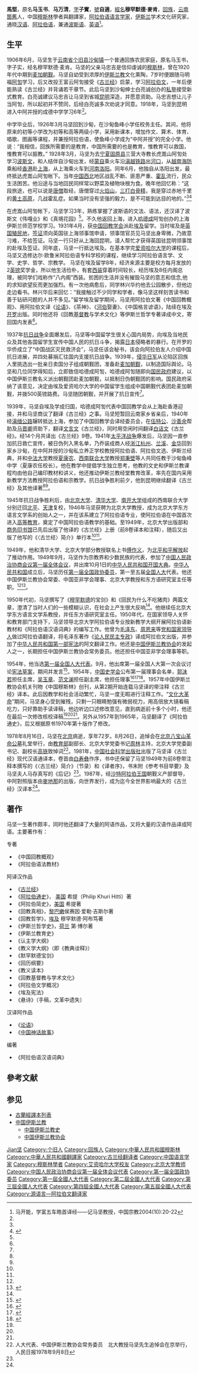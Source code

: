 {{otheruses}}
{{Infobox Writer
| name        = 马坚
| image       = 馬堅.jpg
| imagesize   = 
| caption     = 
| pseudonym   = 
| birth_date  = {{Birth date|1906|6|6|mf=y}}
| birth_place = {{QING}}[[云南省|云南省]][[个旧市|箇舊县]]
| death_date  = {{Death date and age|1978|8|16|1906|6|6|mf=y}}
| death_place = {{PRC}}[[北京市|北京市]]
| occupation  = [[作家|作家]]、[[翻译家|翻译家]]
| nationality = 
| period      = 1930年代起
| genre       = 
| subject     = 
| movement    = 
| notableworks = 《[[古兰经|古兰经]]》汉译本<br />《[[阿拉伯通史|阿拉伯通史]]》汉译本
| spouse      =
| partner     =
| children    = 
| relations   =
| influences  = 
| influenced  = 
| signature   = 
| website     = 
| footnotes   = 
}}
{{中国伊斯兰教|collapsed=1}}

'''馬堅'''{{BD|1906年|6月6日|1978年|8月16日|catIdx=Ma马}}，原名'''马玉书'''、'''马万清'''，[[表字|字]]'''子實'''，[[號|號]]'''自適'''，[[經名|經名]]'''穆罕默德·麥肯'''，[[回族|回族]]，[[云南|云南]][[箇舊|箇舊]]人，中国[[穆斯林|穆斯林]]學者與翻譯家，[[阿拉伯语|阿拉伯语]][[语言学家|语言学家]]，[[伊斯兰|伊斯兰]]学术文化研究家，通晓[[汉语|汉语]]、[[阿拉伯语|阿拉伯语]]，兼通[[波斯语|波斯语]]、[[英语|英语]]<ref name=zgzj>马开能，学富五车皓首译经——记马坚教授，中国宗教2004(10):20-22</ref>。

== 生平 ==
1906年6月，马坚生于[[云南省|云南省]][[个旧市|个旧县]][[沙甸镇|沙甸镇]]一个普通回族农民家庭，原名马玉书，字子实，经名穆罕默德·麦肯。马坚的父亲马忠吉是信仰虔诚的[[穆斯林|穆斯林]]，曾在1920年代中期到[[麦加朝觐|麦加朝觐]]。马坚自幼受到浓厚的[[伊斯兰教|伊斯兰教]]文化熏陶，7岁时便跟随马明福[[阿訇|阿訇]]学习，后又改投王富云阿訇接受《[[古兰经|古兰经]]》启蒙，学习[[阿拉伯文|阿拉伯文]]，一年后便能熟读《古兰经》并背诵若干章节。此后马坚到沙甸绅士白亮诚创办的[[私塾|私塾]]接受新式教育。白亮诚建议马忠吉让马坚到省城[[昆明|昆明]]深造，并愿意资助。马忠吉想让儿子当阿訇，所以起初并不赞同，后经白亮诚多次劝说才同意。1918年，马坚到昆明进入中阿并授的成德中学学习6年<ref name=zgzj/>。

中学毕业后，1926年3月马坚回到沙甸，在沙甸鱼峰小学任校务主任。其间，他将原来的初等小学改为初等和高等两级小学，采用新课本，增加作文、算术、体育、唱歌、图画等课程，并兼授阿拉伯语，使鱼峰小学成为“中阿并授”的完全小学。他说：“我相信，回族所需要的是教育，中国所需要的也是教育，惟教育可以救国，惟教育可以振教。” 1928年3月，马坚为去[[宁夏|宁夏]][[固原县|固原县]]三营大寺教长虎嵩山阿訇处学习[[波斯文|波斯文]]，和人结伴自沙甸出发，经[[蒙自|蒙自]]乘火车沿[[滇越铁路|滇越铁路]]出[[河口瑶族自治县|河口]]，从[[越南|越南]][[海防市|海防]]乘船经[[香港|香港]]赴[[上海|上海]]，从上海乘火车到[[河南|河南]][[洛阳|洛阳]]。同年6月，他独自从洛阳出发，最终抵达虎嵩山阿訇帐下。当年[[中国西北|中国西北]]地区战乱不断、匪患严重、[[霍乱|霍乱]]流行，民众生活困苦。他沿途与当地回民同样常以野菜及植物块根为食。晚年他回忆称：“这段旅途，也可以说是[[唐僧|唐僧]]取经，唐僧穿过[[火焰山|火焰山]]，[[三打白骨精|三打白骨精]]，我是穿过赤地千里的[[黄土高原|黄土高原]]，几战霍乱症。如果当时没有坚强的毅力，是不可能到达目的地的。”<ref name=zgzj/><ref name=bkdd>{{Cite web |url = http://cpc.people.com.cn/GB/165240/166721/10012718.html |title = 马坚：一位不可多得的学者 |author =  |date = 2009-09-08 |publisher = 中国共产党新闻网 |language =  |accessdate =  |quote =  |archive-date = 2021-01-16 |archive-url = https://web.archive.org/web/20210116003854/http://cpc.people.com.cn/GB/165240/166721/10012718.html |dead-url = no }}</ref>

在虎嵩山阿訇帐下，马坚学习3年，熟练掌握了波斯语的文法、语法，还汉译了波斯文《伟嘎业》和《真境花园》<ref name=zgzj/>。不久他返回上海，进入[[哈德成|哈德成]]阿訇创办的上海伊斯兰师范学校学习。1931年4月，获[[中国回教学会|中国回教学会]]派赴[[埃及|埃及]]留学。当时埃及是[[英国|英国]][[殖民地|殖民地]]，[[签证|签证]]须向英国驻上海领事馆申请，领事馆官员见马坚出身卑微，乃故意刁难，不给签证。马坚一行只好从上海回昆明，请人帮忙才获得英国驻昆明领事馆的赴埃及签证。同年底，马坚一行抵达埃及。在基本学完[[爱资哈尔大学|爱资哈尔大学]]的课程后，马坚又选修达尔·欧鲁米阿拉伯语专科学校的课程，继续学习阿拉伯语言学、文学、史学、哲学、宗教学。 马坚在埃及留学8年，经济来源主要是校方每月发放的2[[英镑|英镑]]奖学金，所以他生活俭朴，有套[[西装|西装]]穿着时间较长，经历埃及8任内阁总理，被同学们戏称作“八内阁”西装。贫困的生活并没有摧毁马坚的意志和信念,他的求知欲望反而更加强烈。有一次他病愈后，同学林兴华约他去公园散步，但他边走边看书。林兴华后来回忆：“我接触过不少同学和学者，像马坚这样刻苦读书和善于钻研问题的人并不多见。”留学埃及留学期间，马坚用阿拉伯文著《中国回教概观》、用阿拉伯文译《[[论语|论语]]》、《茶神》、《[[河伯|河伯]]娶妻》、《中国格言谚语》，陆续在埃及[[开罗|开罗]]出版。同时他还将《回教[[基督教|基督教]]与学术文化》等伊斯兰哲学专著译成中文，寄回国内发表<ref name=zgzj/>。

1937年[[抗日战争|抗日战争]]全面爆发后，马坚等中国留学生很关心国内局势，向埃及当地民众及其他各国留学生宣传中国人民的抗日斗争，揭露[[日本|日本]]侵略者的暴行。在开罗的华侨成立了“中国战区灾民救济会”，马坚任该会秘书，该会向阿拉伯友人介绍中国抗日进展，并四处募捐汇往国内支援抗日战争。1939年，[[侵华日军|侵华日军]]从沦陷区回族人里挑选出一批亲日卖国分子组成朝觐团，准备赴[[麦加|麦加]][[朝觐|朝觐]]，以制造国际舆论。马坚和几位同学得知后，立即致信哈德成阿訇，哈德成阿訇随即向[[国民政府|国民政府]]建议，以中国伊斯兰教名义派出朝觐团赴麦加朝觐，以抵制日伪朝觐团的影响。国民政府采纳了该意见，决定由埃及爱资哈尔大学的中国留学生组成中国朝觐代表团赴麦加朝觐，并拨500英镑路费。马坚随团朝觐，并开展了抗日宣传<ref name=zgzj/>。

1939年，马坚自埃及学成归国，哈德成阿訇代表中国回教学会从上海赴香港迎接，并和马坚商议了翻译《古兰经》之事。马坚短暂回云南家乡省亲后，1940年经[[滇缅公路|滇缅公路]]辗转抵达上海，参加了中国回教学会译经委员会，在[[伍特公|伍特公]]、[[沙善余|沙善余]]帮助及[[马晋卿|马晋卿]]资助下，翻译[[文言文|文言文]]《古兰经》，同时用空闲时间翻译[[白话文|白话文]]《古兰经》。经14个月共译出《古兰经》9卷。1941年[[太平洋战争|太平洋战争]]爆发后，马坚因一直参加抗日救亡宣传，被日伪列入黑名单，乃乔装成商人经[[浙江|浙江]][[杭州|杭州]]、[[兰溪|兰溪]]、[[金华|金华]]回到家乡沙甸，在中阿并授的沙甸私立养正学校教授阿拉伯语、阿拉伯文选、伊斯兰经典，并和[[中法大学|中法大学]]教授[[夏康农|夏康农]]、[[西南联合大学|西南联合大学]]教授[[郑秉壁|郑秉壁]]等人共同任教于沙甸鱼峰中学（夏康农任校长）。他在教学中提倡学生独立思考，他教的文史和伊斯兰教课程均由他自己编印教材和讲义，他还推动伊斯兰教经堂教育改革，率先在国内采用新教学方法教授阿拉伯语和宗教学。抗日战争胜利前夕，他到昆明继续翻译《古兰经》及其他译著<ref name=zgzj/><ref name=bkdd/>。

1945年抗日战争胜利后，由[[北京大学|北京大学]]、[[清华大学|清华大学]]、[[南开大学|南开大学]]组成的西南联合大学分别迁回[[北平|北平]]、[[天津|天津]]复校，1946年马坚获聘为北京大学教授，成为北京大学东方语言文学系的创始人之一，并在该系建立了阿拉伯语专业，使阿拉伯语在中国首次进入[[高等教育|高等教育]]，奠定了中国阿拉伯语教学的基础。至1949年，北京大学出版部和[[商务印书馆|商务印书馆]]已先后出版了他译的《古兰经》上册（前8卷译本和注释），随后又出版了他写的《〈古兰经〉简介》单行本<ref name=zgzj/><ref name=bkdd/>。

1949年，他和清华大学、北京大学部分教授联名上书[[傅作义|傅作义]]，为[[北平和平解放|北平和平解放]]起了推动作用。1949年9月，马坚作为宗教界和少数民族的代表，参加了[[中国人民政治协商会议第一届全体会议|中国人民政治协商会议第一届全体会议]]，并出席10月1日的[[中华人民共和国开国大典|中华人民共和国开国大典]]。[[中华人民共和国|中华人民共和国]]成立后，马坚历任[[第一届全国政协委员|第一届全国政协委员]]，第一至五届[[全国人大|全国人大]]代表。他还中国伊斯兰教协会常委、中国亚非学会理事、北京大学教授和东方语研究室主任等职。<ref name=bkdd/><ref name=sohu>{{Cite web|url = http://www.sohu.com/a/215230584_142697|title = 中国现代伊斯兰学者—马坚|author = |date = 2018-01-07|publisher = 搜狐|language = |accessdate = |quote = |archive-url = https://web.archive.org/web/20180313154009/http://www.sohu.com/a/215230584_142697|archive-date = 2018-03-13|dead-url = yes}}</ref>。

1950年代初，马坚撰写了《[[穆罕默德|穆罕默德]]的宝剑》和《回民为什么不吃猪肉》两篇文章，澄清了当时人们的一些模糊认识，在社会上产生很大反响<ref name=bkdd/>。他继续任北京大学东方语言文学系教授，并任东方语研究室主任。1950年代，在国家领导人关怀和教育部门支持下，马坚领导北京大学阿拉伯语专业按新教学大纲开展阿拉伯语新教材和《阿拉伯语汉语词典》的编写工作。他曾为[[毛泽东|毛泽东]]、[[周恩来|周恩来]]等[[党和国家领导人|党和国家领导人]]做过阿拉伯语翻译，将毛泽东著作《[[论人民民主专政|论人民民主专政]]》译成阿拉伯文出版，并参加了[[五四宪法|中华人民共和国第一部宪法]]的阿文翻译工作。他还是[[中国伊斯兰教协会|中国伊斯兰教协会]]的发起人之一，长期担任中国伊斯兰教协会常务委员。他还担任中国亚非学会理事等职。

1954年，他当选[[第一届全国人大代表|第一届全国人大代表]]。9月，他出席第一届全国人大第一次会议讨论[[中华人民共和国宪法_(1954年)|宪法草案]]，期间并发言<ref>{{Cite book|title=人民代表大会制度创建史|last=[[张希坡|张希坡]]著|publisher=北京：[[中共党史出版社|中共党史出版社]]|year=2009.08|isbn=978-7-5098-0341-7|pages=657}}</ref>。1954年，[[中国史学会|中国史学会]]公布第一届理事会名单，[[郭沫若|郭沫若]]担任主席，[[吴玉章|吴玉章]]、[[范文澜|范文澜]]担任副主席，他担任理事<ref>{{Cite book|title=观点 历史2004|last=[[钱蓉|钱蓉]]主编|publisher=福州：[[福建人民出版社|福建人民出版社]]|year=2005.06|isbn=7-211-05020-9|pages=6}}</ref><ref>{{Cite book|title=邵循正先生百年诞辰纪念文集 续编|last=[[戴学稷|戴学稷]]，徐如编|year=2009.11|pages=301}}</ref><ref>{{Cite book|title=1955人民手册|last=[[张蓬舟|张蓬舟]]，[[张仪郑|张仪郑]]编辑|publisher=大公报社|year=1955.01|pages=417}}</ref>。1957年中国伊斯兰教协会机关刊物《中国穆斯林》创刊，从第2期开始连载马坚译的带注释《古兰经》译本。此后因教学和社会活动繁忙，马坚一度无暇进行注释工作。“[[文化大革命|文化大革命]]”期间，马坚身心受到摧残，只剩一只眼睛勉强有微弱视力，用高倍放大镜看稿吃力，只好靠助手读译稿，他边听边口述修改意见，直到病逝前十多个小时，他还在最后一次修改核校译稿<ref name=zgzj/><ref name=bkdd/><ref name=sohu/>。另外从1957年到1965年，马坚翻译了《阿拉伯通史》，后又根据原书1970年第十版作了修改。

1978年8月16日，马坚在[[北京|北京]]病逝，享年72岁。8月26日，追悼会在[[北京八宝山革命公墓|北京八宝山革命公墓]]礼堂举行，由[[中华人民共和国教育部|教育部]]副部长、北京大学党委书记[[周林|周林]]主持，北京大学党委副书记、副校长[[高铁|高铁]]致悼词<ref>人大代表、中国伊斯兰教协会常务委员　北大教授马坚先生追悼会在京举行，人民日报1978年9月8日</ref>。1981年，[[中国社会科学出版社|中国社会科学出版社]]出版了马坚译《古兰经》现代汉语通译本，卷首由[[白寿彝|白寿彝]]作序，书中还保留了马坚1949年为前8卷带注释本撰写的《〈古兰经〉简介》（节录）和《译者序》，书末附《参考书目举要》及马坚夫人马存真写的《后记》<ref name=zgzj/>。1987年，经[[沙特阿拉伯王国|沙特阿拉伯王国]]朝觐义产部督导，中阿對照版本由[[麥地那|麥地那]]的{{link-en|法赫德國王古蘭經印刷廠|King Fahd Complex for the Printing of the Holy Quran}}出版，向世界发行，成为迄今全世界影响最大的《古兰经》汉译本<ref name=bkdd/>。

==著作==
马坚一生著作颇丰，同时他还翻译了大量的阿语作品，又将大量的汉语作品译成阿语。主要著作有：

;专著
*《中国回教概观》
*《阿拉伯语法教材》

;阿译汉作品
*《[[古兰经|古兰经]]》
*《[[阿拉伯通史|阿拉伯通史]]》， [[美国|美国]] 希提（Philip Khuri Hitti）著
*《阿拉伯简史》，[[美国|美国]] 希提著
*《回教真相》，[[黎巴嫩|黎巴嫩]]侯赛因·爱勒·吉斯尔著
*《回教哲学》，[[埃及|埃及]] 穆罕默德·阿布笃著
*《伊斯兰哲学史》，[[荷兰|荷兰]] 第·博尔著
*《伊斯兰教育史》
*《认主学大纲》
*《教义学大纲》（即《教典诠释》）
*《默罕默德宝剑》
*《回历纲要》
*《教义读本》
*《回教基督教与学术文化》
*《阿拉伯文学概况》
*《埃及宪法》
*《悬诗》（手稿，文革中遗失）

;汉译阿作品
*《[[论语|论语]]》
*《[[中国神话故事|中国神话故事]]》

;编著
*《阿拉伯语汉语词典》

== 參考文献 ==
{{Reflist}}

== 参见 ==
{{Portal box|人物|中华人民共和国|伊斯兰教|语言|语言学}}
* [[古蘭經譯本列表|古蘭經譯本列表]]
* [[中国伊斯兰教|中国伊斯兰教]]
** [[中国伊斯兰教史|中国伊斯兰教史]]
** [[中国伊斯兰教协会|中国伊斯兰教协会]]

{{Yunnan topics}}

{{Authority control}}
{{DEFAULTSORT:Ma馬}}
[[Category:馬姓|Jian坚]]
[[Category:个旧人|Category:个旧人]]
[[Category:回族人|Category:回族人]]
[[Category:中華人民共和國穆斯林|Category:中華人民共和國穆斯林]]
[[Category:中華人民共和國翻譯家|Category:中華人民共和國翻譯家]]
[[Category:古兰经翻译者|Category:古兰经翻译者]]
[[Category:中国语言学家|Category:中国语言学家]]
[[Category:穆斯林學者|Category:穆斯林學者]]
[[Category:艾资哈尔大学校友|Category:艾资哈尔大学校友]]
[[Category:北京大学教师|Category:北京大学教师]]
[[Category:中国人民政治协商会议第一届全体会议代表|Category:中国人民政治协商会议第一届全体会议代表]]
[[Category:第一届全国政协委员|Category:第一届全国政协委员]]
[[Category:第一屆全國人大代表|Category:第一屆全國人大代表]]
[[Category:第二屆全國人大代表|Category:第二屆全國人大代表]]
[[Category:第三屆全國人大代表|Category:第三屆全國人大代表]]
[[Category:第四屆全國人大代表|Category:第四屆全國人大代表]]
[[Category:第五屆全國人大代表|Category:第五屆全國人大代表]]
[[Category:源语言—阿拉伯文翻译家|Category:源语言—阿拉伯文翻译家]]